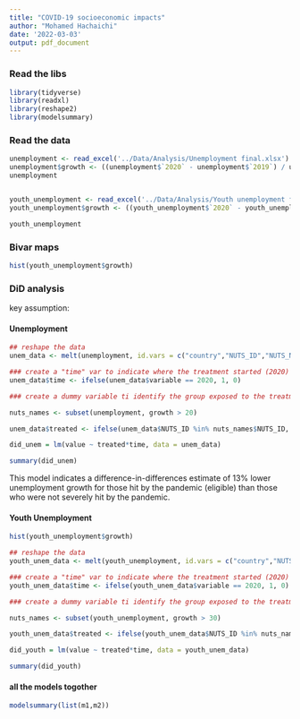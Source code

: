 ```yaml
---
title: "COVID-19 socioeconomic impacts"
author: "Mohamed Hachaichi"
date: '2022-03-03'
output: pdf_document
---
```


### Read the libs 
```r
library(tidyverse)
library(readxl)
library(reshape2)
library(modelsummary)

```


### Read the data 

```r




unemployment <- read_excel('../Data/Analysis/Unemployment final.xlsx')
unemployment$growth <- ((unemployment$`2020` - unemployment$`2019`) / unemployment$`2019`) * 100
unemployment


youth_unemployment <- read_excel('../Data/Analysis/Youth unemployment final.xlsx')
youth_unemployment$growth <- ((youth_unemployment$`2020` - youth_unemployment$`2019`) / youth_unemployment$`2019`) * 100

youth_unemployment

```


### Bivar maps 

```r

hist(youth_unemployment$growth)

```



### DiD analysis 

key assumption: 


#### Unemployment 

```r
## reshape the data 
unem_data <- melt(unemployment, id.vars = c("country","NUTS_ID","NUTS_NAME"))

### create a "time" var to indicate where the treatment started (2020)    
unem_data$time <- ifelse(unem_data$variable == 2020, 1, 0)

### create a dummy variable ti identify the group exposed to the treatment. 

nuts_names <- subset(unemployment, growth > 20)

unem_data$treated <- ifelse(unem_data$NUTS_ID %in% nuts_names$NUTS_ID, 1, 0)

did_unem = lm(value ~ treated*time, data = unem_data)

summary(did_unem)

```

This model indicates a difference-in-differences estimate of 13% lower unemployment growth for those hit by the pandemic (eligible) than those who were not severely hit by the pandemic.



#### Youth Unemployment 


```r

hist(youth_unemployment$growth)

```

```r
## reshape the data 
youth_unem_data <- melt(youth_unemployment, id.vars = c("country","NUTS_ID","NUTS_NAME"))

### create a "time" var to indicate where the treatment started (2020)    
youth_unem_data$time <- ifelse(youth_unem_data$variable == 2020, 1, 0)

### create a dummy variable ti identify the group exposed to the treatment. 

nuts_names <- subset(youth_unemployment, growth > 30)

youth_unem_data$treated <- ifelse(youth_unem_data$NUTS_ID %in% nuts_names$NUTS_ID, 1, 0)

did_youth = lm(value ~ treated*time, data = youth_unem_data)

summary(did_youth)

```

#### all the models togother 

```r

modelsummary(list(m1,m2))


```

